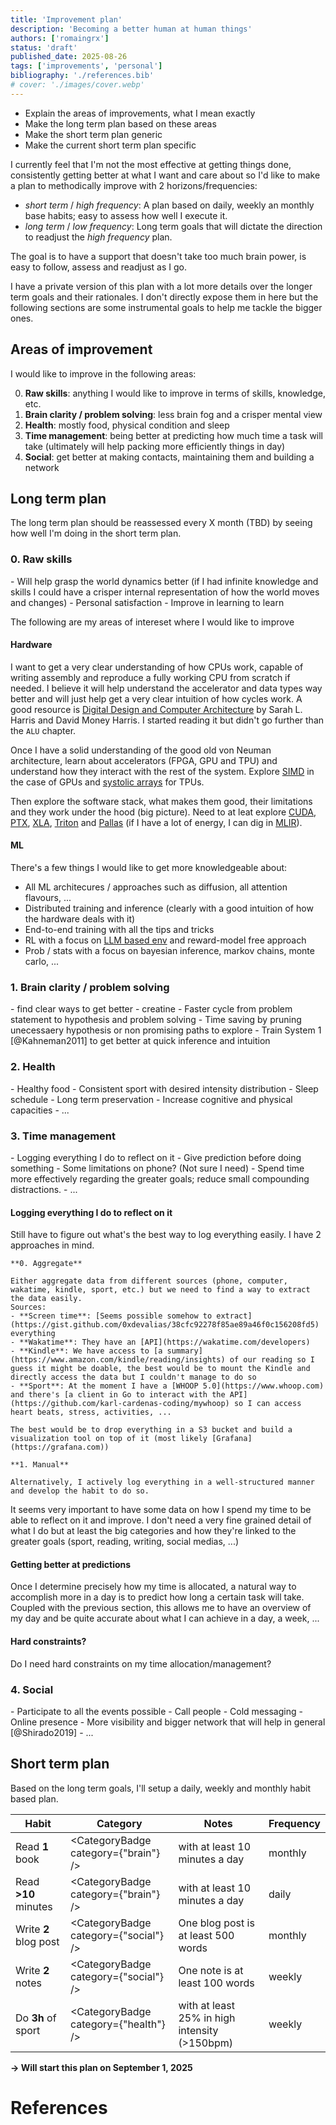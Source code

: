 ```yaml
---
title: 'Improvement plan'
description: 'Becoming a better human at human things'
authors: ['romaingrx']
status: 'draft'
published_date: 2025-08-26
tags: ['improvements', 'personal']
bibliography: './references.bib'
# cover: './images/cover.webp'
---
```



<TODO>

- Explain the areas of improvements, what I mean exactly
- Make the long term plan based on these areas
- Make the short term plan generic
- Make the current short term plan specific

</TODO>

I currently feel that I'm not the most effective at getting things done, consistently getting better at what I want and care about so I'd like to make a plan to methodically improve with 2 horizons/frequencies:
- *short term* / *high frequency*: A plan based on daily, weekly an monthly base habits; easy to assess how well I execute it.
- *long term* / *low frequency*: Long term goals that will dictate the direction to readjust the *high frequency* plan.


The goal is to have a support that doesn't take too much brain power, is easy to follow, assess and readjust as I go.

<Callout variant="note">
I have a private version of this plan with a lot more details over the longer term goals and their rationales.
I don't directly expose them in here but the following sections are some instrumental goals to help me tackle the bigger ones.
</Callout>

## Areas of improvement

I would like to improve in the following areas:

0. **Raw skills**: anything I would like to improve in terms of skills, knowledge, etc.
1. **Brain clarity / problem solving**: less brain fog and a crisper mental view
2. **Health**: mostly food, physical condition and sleep
3. **Time management**: being better at predicting how much time a task will take (ultimately will help packing more efficiently things in day)
4. **Social**: get better at making contacts, maintaining them and building a network

## Long term plan

<Callout>
The long term plan should be reassessed every X month (TBD) by seeing how well I'm doing in the short term plan.
</Callout>

### 0. Raw skills

<Goal>
- Will help grasp the world dynamics better (if I had infinite knowledge and skills I could have a crisper internal representation of how the world moves and changes)
- Personal satisfaction
- Improve in learning to learn
</Goal>

The following are my areas of intereset where I would like to improve

#### Hardware

I want to get a very clear understanding of how CPUs work, capable of writing assembly and reproduce a fully working CPU from scratch if needed. I believe it will help understand the accelerator and data types way better and will just help get a very clear intuition of how cycles work.
A good resource is [Digital Design and Computer Architecture](https://www.goodreads.com/book/show/25691979-digital-design-and-computer-architecture-arm-edition) by Sarah L. Harris and David Money Harris. I started reading it but didn't go further than the `ALU` chapter.

Once I have a solid understanding of the good old von Neuman architecture, learn about accelerators (FPGA, GPU and TPU) and understand how they interact with the rest of the system. Explore [SIMD](https://en.wikipedia.org/wiki/Single_instruction,_multiple_data) in the case of GPUs and [systolic arrays](https://en.wikipedia.org/wiki/Systolic_array) for TPUs.

Then explore the software stack, what makes them good, their limitations and they work under the hood (big picture). Need to at leat explore [CUDA](https://docs.nvidia.com/cuda/), [PTX](https://docs.nvidia.com/cuda/parallel-thread-execution/index.html), [XLA](https://openxla.org/xla), [Triton](https://triton-lang.org/) and [Pallas](https://docs.jax.dev/en/latest/pallas/index.html) (if I have a lot of energy, I can dig in [MLIR](https://mlir.llvm.org/)).

#### ML

There's a few things I would like to get more knowledgeable about:
- All ML architecures / approaches such as diffusion, all attention flavours, ...
- Distributed training and inference (clearly with a good intuition of how the hardware deals with it)
- End-to-end training with all the tips and tricks
- RL with a focus on [LLM based env]() and reward-model free approach
- Prob / stats with a focus on bayesian inference, markov chains, monte carlo, ...


### 1. Brain clarity / problem solving
<TODO>
    - find clear ways to get better
    - creatine
</TODO>

<Goal>
- Faster cycle from problem statement to hypothesis and problem solving
- Time saving by pruning unecessaery hypothesis or non promising paths to explore
- Train System 1 [@Kahneman2011] to get better at quick inference and intuition
</Goal>

### 2. Health

<TODO>
    - Healthy food
    - Consistent sport with desired intensity distribution
    - Sleep schedule
</TODO>

<Goal>
- Long term preservation
- Increase cognitive and physical capacities
- ...
</Goal>

### 3. Time management

<TODO>
    - Logging everything I do to reflect on it
    - Give prediction before doing something
    - Some limitations on phone? (Not sure I need)
</TODO>

<Goal>
- Spend time more effectively regarding the greater goals; reduce small compounding distractions.
- ...
</Goal>

#### Logging everything I do to reflect on it

<Callout variant="question" title="How to do it properly?">
    Still have to figure out what's the best way to log everything easily. I have 2 approaches in mind.

    **0. Aggregate**

    Either aggregate data from different sources (phone, computer, wakatime, kindle, sport, etc.) but we need to find a way to extract the data easily.
    Sources:
    - **Screen time**: [Seems possible somehow to extract](https://gist.github.com/0xdevalias/38cfc92278f85ae89a46f0c156208fd5) everything
    - **Wakatime**: They have an [API](https://wakatime.com/developers)
    - **Kindle**: We have access to [a summary](https://www.amazon.com/kindle/reading/insights) of our reading so I guess it might be doable, the best would be to mount the Kindle and directly access the data but I couldn't manage to do so
    - **Sport**: At the moment I have a [WHOOP 5.0](https://www.whoop.com) and there's [a client in Go to interact with the API](https://github.com/karl-cardenas-coding/mywhoop) so I can access heart beats, stress, activities, ...

    The best would be to drop everything in a S3 bucket and build a visualization tool on top of it (most likely [Grafana](https://grafana.com))

    **1. Manual**

    Alternatively, I actively log everything in a well-structured manner and develop the habit to do so.
</Callout>

It seems very important to have some data on how I spend my time to be able to reflect on it and improve. I don't need a very fine grained detail of what I do but at least the big categories and how they're linked to the greater goals (sport, reading, writing, social medias, ...)

#### Getting better at predictions

Once I determine precisely how my time is allocated, a natural way to accomplish more in a day is to predict how long a certain task will take. Coupled with the previous section, this allows me to have an overview of my day and be quite accurate about what I can achieve in a day, a week, ...

#### Hard constraints?

<Callout variant="question">
Do I need hard constraints on my time allocation/management?
</Callout>

### 4. Social

<TODO>
    - Participate to all the events possible
    - Call people
    - Cold messaging
    - Online presence
</TODO>

<Goal>
- More visibility and bigger network that will help in general [@Shirado2019]
- ...
</Goal>

## Short term plan

Based on the long term goals, I'll setup a daily, weekly and monthly habit based plan.


| Habit                        | Category                  | Notes                                                                 | Frequency  |
|-----------------------------|---------------------------|----------------------------------------------------------------------|------------|
| Read **1** book | <CategoryBadge category={"brain"} />                       | with at least 10 minutes a day | monthly |
| Read **>10** minutes | <CategoryBadge category={"brain"} />                       | with at least 10 minutes a day | daily |
| Write **2** blog post | <CategoryBadge category={"social"} />                       | One blog post is at least 500 words | monthly |
| Write **2** notes | <CategoryBadge category={"social"} />                       | One note is at least 100 words | weekly |
| Do **3h** of sport | <CategoryBadge category={"health"} />                       | with at least 25% in high intensity (>150bpm) | weekly |

**→ Will start this plan on September 1, 2025**

# References
